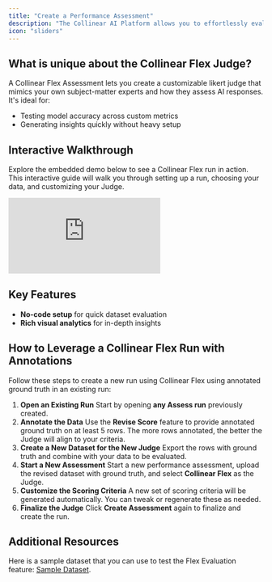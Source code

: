 ```yaml
---
title: "Create a Performance Assessment"
description: "The Collinear AI Platform allows you to effortlessly evaluate AI models with flexibility and precision. This guide walks you through the steps to create a new assessment run using Collinear's Flex Judge."
icon: "sliders"
---
```


## What is unique about the Collinear Flex Judge?

A Collinear Flex Assessment lets you create a customizable likert judge that mimics your own subject-matter experts and how they assess AI responses. It's ideal for:

-   Testing model accuracy across custom metrics
-   Generating insights quickly without heavy setup

## Interactive Walkthrough

Explore the embedded demo below to see a Collinear Flex run in action. This interactive guide will walk you through setting up a run, choosing your data, and customizing your Judge.

<div
    style={{
        position: "relative",
        paddingBottom: "calc(56.67989417989418% + 41px)",
        height: 0,
        width: "100%",
    }}
>
    <iframe
        src="https://demo.arcade.software/QaJTUpdCpo5HgdHqiSTy?embed&embed_mobile=tab&embed_desktop=inline&show_copy_link=true"
        title="Effortlessly Evaluate AI Models with Collinear"
        frameborder="0"
        loading="lazy"
        webkitallowfullscreen
        mozallowfullscreen
        allowfullscreen
        allow="clipboard-write"
        style={{
            position: "absolute",
            top: 0,
            left: 0,
            width: "100%",
            height: "100%",
            colorScheme: "light",
        }}
    ></iframe>
</div>

## Key Features

-   **No-code setup** for quick dataset evaluation
-   **Rich visual analytics** for in-depth insights

## How to Leverage a Collinear Flex Run with Annotations

Follow these steps to create a new run using Collinear Flex using annotated ground truth in an existing run:

1. **Open an Existing Run**
   Start by opening **any Assess run** previously created.
2. **Annotate the Data**
   Use the **Revise Score** feature to provide annotated ground truth on at least 5 rows. The more rows annotated, the better the Judge will align to your criteria.
3. **Create a New Dataset for the New Judge**
   Export the rows with ground truth and combine with your data to be evaluated.
4. **Start a New Assessment**
   Start a new performance assessment, upload the revised dataset with ground truth, and select **Collinear Flex** as the Judge.
5. **Customize the Scoring Criteria**
   A new set of scoring criteria will be generated automatically. You can tweak or regenerate these as needed.
6. **Finalize the Judge**
   Click **Create Assessment** again to finalize and create the run.

## Additional Resources

Here is a sample dataset that you can use to test the Flex Evaluation feature: [Sample Dataset](https://collinear.ai/sample_dataset.csv).
